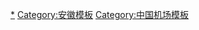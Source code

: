 {{Navbox
|name = 安徽机场
|title = 安徽民用机场
|bodyclass = hlist

|group1= [[国际机场]]
|list1 =
* [[合肥新桥国际机场]]
* [[黄山屯溪国际机场]] 

|group2 = 国内机场
|list2 =
* [[阜阳西关机场]]
* [[安庆天柱山机场]]
* [[池州九华山机场]]
* [[芜湖宣州机场]]
* [[安慶懷寧機場]]（規劃中）
* [[蚌埠機場]]（規劃中）
* [[亳州机场]]（規劃中）
* [[宿州機場]]（規劃中）
* [[滁州機場]]（規劃中）

|group3 = 已停航
|list3 =
* [[合肥骆岗国际机场]]
}}<noinclude>

[[Category:安徽機場|*]]
[[Category:安徽模板]]
[[Category:中国机场模板]]
</noinclude>